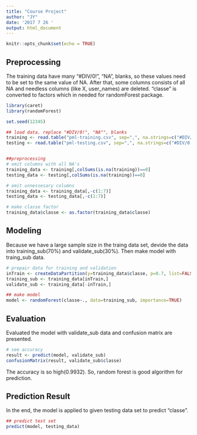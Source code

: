 ```yaml
---
title: "Course Project"
author: "JY"
date: '2017 7 26 '
output: html_document
---
```


```r
knitr::opts_chunk$set(echo = TRUE)
```

## Preprocessing

The training data have many "#DIV/0!", "NA", blanks, so these values need to be set to the same value of NA.
After that, some columns consists of all NA and needless columns (like X, user_names) are deleted.
"classe" is converted to factors which in needed for randomForest package.

```r

library(caret)
library(randomForest)

set.seed(12345)

## load data. replace "#DIV/0!", "NA"", blanks
training <- read.table("pml-training.csv", sep=",", na.strings=c("#DIV/0!","","NA"), stringsAsFactors=FALSE, header=TRUE)
testing <- read.table("pml-testing.csv", sep=",", na.strings=c("#DIV/0!","","NA"), stringsAsFactors=FALSE, header=TRUE)


##preprocessing
# omit columns with all NA's
training_data <- training[,colSums(is.na(training))==0]
testing_data <- testing[,colSums(is.na(training))==0] 

# omit unnessesary columns
training_data <- training_data[,-c(1:7)]
testing_data <- testing_data[,-c(1:7)]

# make classe factor
training_data$classe <- as.factor(training_data$classe)
```

## Modeling
Because we have a large sample size in the traing data set, devide the data into training_sub(70%) and validate_sub(30%).
Then make model with traing_sub data.

```r
# prepair data for training and validation
inTrain <- createDataPartition(y=training_data$classe, p=0.7, list=FALSE)
training_sub <- training_data[inTrain,]
validate_sub <- training_data[-inTrain,]

## make model
model <- randomForest(classe~., data=training_sub, importance=TRUE)
```

## Evaluation

Evaluated the model with validate_sub data and confusion matrix are presented.

```r
# see accuracy
result <- predict(model, validate_sub)
confusionMatrix(result, validate_sub$classe)
```

The accuracy is so high(0.9932). So, random forest is good algorithm for prediction.


## Prediction Result

In the end, the model is applied to given testing data set to predict "classe".


```r
## predict test set
predict(model, testing_data)
```

